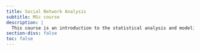```yaml
---
title: Social Network Analysis
subtitle: MSc course 
description: |
  This course is an introduction to the statistical analysis and modeling of social networks. The course aims to give a basic understanding of and a working handle on drawing inference for network structure and actor level attributes for both cross-sectional and longitudinal network data. A fundamental notion of the course will be on how the structure of observed graphs relate to various forms of random graphs. This will be developed in the context of non-parametric approaches, and elaborated to the analysis of networks using exponential random graph models (ERGMs) and Stochastic Actor Oriented Models (SAOMs). The students will be provided several hands-on exercises and will apply the covered approaches to a suite of real world data sets. The statistical software R is used.
section-divs: false
toc: false
---
```

 